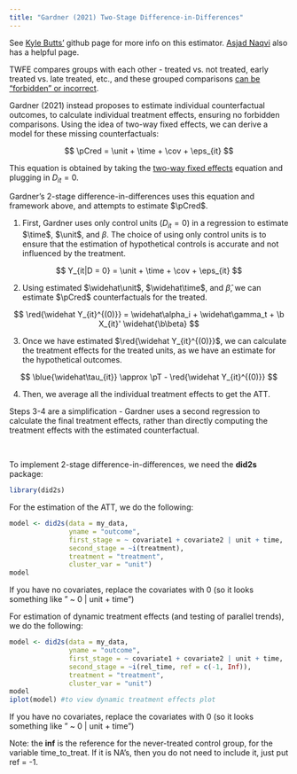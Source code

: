 ```yaml
---
title: "Gardner (2021) Two-Stage Difference-in-Differences"
---
```


::: small
See [Kyle Butts'](https://kylebutts.github.io/did2s/articles/Two-Stage-Difference-in-Differences.html) github page for more info on this estimator. [Asjad Naqvi](https://asjadnaqvi.github.io/DiD/docs/code_r/07_did2s_r/) also has a helpful page.
:::

TWFE compares groups with each other - treated vs. not treated, early treated vs. late treated, etc., and these grouped comparisons [can be "forbidden" or incorrect](twfestaggered.qmd).

Gardner (2021) instead proposes to estimate individual counterfactual outcomes, to calculate individual treatment effects, ensuring no forbidden comparisons. Using the idea of two-way fixed effects, we can derive a model for these missing counterfactuals:

$$
\pCred = \unit + \time + \cov + \eps_{it}
$$

::: small
This equation is obtained by taking the [two-way fixed effects](twfe.qmd) equation and plugging in $D_{it} = 0$.
:::

Gardner's 2-stage difference-in-differences uses this equation and framework above, and attempts to estimate $\pCred$.

1.  First, Gardner uses only control units ($D_{it} = 0$) in a regression to estimate $\time$, $\unit$, and $\beta$. The choice of using only control units is to ensure that the estimation of hypothetical controls is accurate and not influenced by the treatment.

$$
Y_{it|D = 0} = \unit + \time + \cov + \eps_{it}
$$

2.  Using estimated $\widehat\unit$, $\widehat\time$, and $\widehat\beta$, we can estimate $\pCred$ counterfactuals for the treated.

$$
\red{\widehat Y_{it}^{(0)}} = \widehat\alpha_i + \widehat\gamma_t + \b X_{it}' \widehat{\b\beta}
$$

3.  Once we have estimated $\red{\widehat Y_{it}^{(0)}}$, we can calculate the treatment effects for the treated units, as we have an estimate for the hypothetical outcomes.

$$
\blue{\widehat\tau_{it}} \approx \pT - \red{\widehat Y_{it}^{(0)}}
$$

4.  Then, we average all the individual treatment effects to get the ATT.

::: small
Steps 3-4 are a simplification - Gardner uses a second regression to calculate the final treatment effects, rather than directly computing the treatment effects with the estimated counterfactual.
:::

<br />

To implement 2-stage difference-in-differences, we need the **did2s** package:

```r
library(did2s)
```

For the estimation of the ATT, we do the following:

```r
model <- did2s(data = my_data,
               yname = "outcome",
               first_stage = ~ covariate1 + covariate2 | unit + time,
               second_stage = ~i(treatment),
               treatment = "treatment",
               cluster_var = "unit")
model
```

::: small
If you have no covariates, replace the covariates with 0 (so it looks something like " \~ 0 \| unit + time")
:::

For estimation of dynamic treatment effects (and testing of parallel trends), we do the following:

```r
model <- did2s(data = my_data,
               yname = "outcome",
               first_stage = ~ covariate1 + covariate2 | unit + time,
               second_stage = ~i(rel_time, ref = c(-1, Inf)),
               treatment = "treatment",
               cluster_var = "unit")
model
iplot(model) #to view dynamic treatment effects plot
```

::: small
If you have no covariates, replace the covariates with 0 (so it looks something like " \~ 0 \| unit + time")

Note: the **inf** is the reference for the never-treated control group, for the variable time_to_treat. If it is NA's, then you do not need to include it, just put ref = -1.
:::

